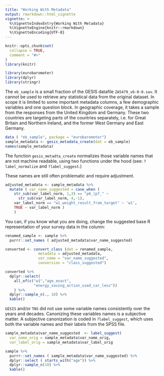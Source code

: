 ```yaml
---
title: "Working With Metadata"
output: rmarkdown::html_vignette
vignette: >
  %\VignetteIndexEntry{Working With Metadata}
  %\VignetteEngine{knitr::rmarkdown}
  %\VignetteEncoding{UTF-8}
---
```


```r
knitr::opts_chunk$set(
  collapse = TRUE,
  comment = "#>"
)
library(knitr)
```

```r
library(eurobarometer)
library(dplyr)
library(stringr)
```

The `eb_sample` is a small fraction of the GESIS datafile `ZA5479_v6-0-0.sav`.  It cannot be used to retrieve any statistical data from the original dataset.  In scope it is limited to some important metadata columns, a few demographic variables and one question block.  In geographic coverage, it takes a sample from the responses from the United Kingdom and Germany. These two countries are targeting parts of the countries separately, i.e. for Great Britain and Northern Ireland, and the former West Germany and East Germany. 

```r
data ( "eb_sample", package = "eurobarometer")
sample_metadata <- gesis_metadata_create(dat = eb_sample)
names(sample_metadata)
```

The function `gesis_metadta_create` normalizes those variable names that are not machine readable, using two functions under the hood (see: `?label_normalize` and `?label_suggest`.) 

These names are still often problematic and require adjustment.

```r
adjusted_metadata <- sample_metadata %>%
  mutate ( var_name_suggested = case_when (
    str_sub(var_label_norm, 1,3) == "p6_|p7_" ~
      str_sub(var_label_norm, 4,-1), 
    var_label_norm == "w1_weight_result_from_target" ~ 'w1', 
    TRUE ~ var_label_norm )
    )
```

You can, if you know what you are doing, change the suggested base R representation of your survey data in the column:


```r
renamed_sample <- sample %>%
  purrr::set_names ( adjusted_metadata$var_name_suggested)

converted <- convert_class (dat = renamed_sample, 
               metadata = adjusted_metadata,
               var_name = "var_name_suggested",
               conversion = "class_suggested")

converted %>%
  dplyr::select( 
    all_of(c("w1","age_exact", 
             "energy_saving_action_used_car_less"))
    ) %>%
  dplyr::sample_n(., 10) %>%
  kable()
```

`GESIS` and/or `TNS` did not use some variable names consistently over the years and decades.  Canonizing these variables names is a subjective matter. A subjective canonization is coded in `?label_suggest`, which uses both the variable names and their labels from the SPSS file.

```r
sample_metadata$var_name_suggested  <- label_suggest(
  var_name_orig = sample_metadata$var_name_orig, 
  var_label_orig = sample_metadata$var_label_orig                       )

sample %>%
  purrr::set_names ( sample_metadata$var_name_suggested) %>%
  dplyr::select ( starts_with("age")) %>%
  dplyr::sample_n(10) %>%
  kable()

```
